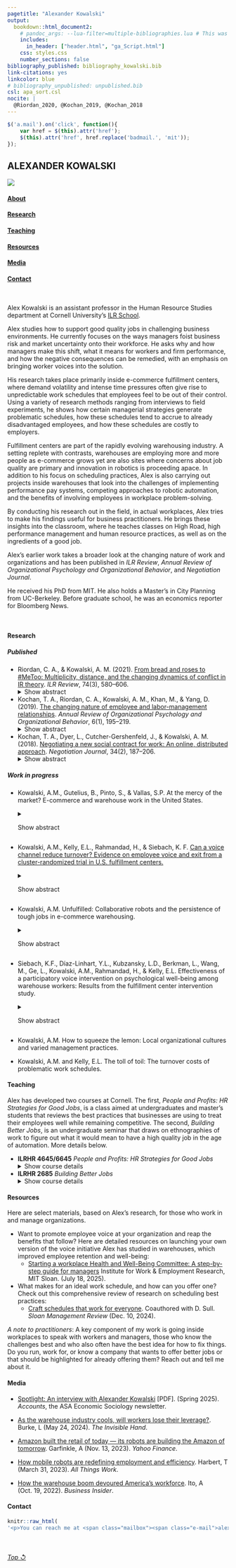 ```yaml
---
pagetitle: "Alexander Kowalski"
output: 
  bookdown::html_document2:
    # pandoc_args: --lua-filter=multiple-bibliographies.lua # This was creating issues
    includes:
      in_header: ["header.html", "ga_Script.html"]
    css: styles.css
    number_sections: false
bibliography_published: bibliography_kowalski.bib 
link-citations: yes
linkcolor: blue
# bibliography_unpublished: unpublished.bib
csl: apa_sort.csl
nocite: | 
  @Riordan_2020, @Kochan_2019, @Kochan_2018 
---
```



```js

$('a.mail').on('click', function(){
    var href = $(this).attr('href');
    $(this).attr('href', href.replace('badmail.', 'mit'));
});

```

:::: {.wrapper}
::: {}

:::

::: {}

:::

::: {.nameplate}

# ALEXANDER KOWALSKI

:::

::: {}

:::

::: {.nav}

![](images/headshot_chrtwn_1.jpg)
<!--- note that the link text and id can't be the same or the link will go the link text -->
<!-- note that I had trouble updating the repo after generating a new token. the reason was
     that when generating a new token, you need to give it permissions now - in other words,
     check all the boxes below the token to make sure it can actually edit -->

#### [About](#header)

#### [Research](#rsrch)

#### [Teaching](#tch)

#### [Resources](#tools)

#### [Media](#md)

#### [Contact](#cntct)

\ 

:::

::: {.text}
Alex Kowalski is an assistant professor in the Human Resource Studies department at Cornell University's [ILR School](https://www.ilr.cornell.edu/).

Alex studies how to support good quality jobs in challenging business environments. He currently focuses on the ways managers foist business risk and market uncertainty onto their workforce. He asks why and how managers make this shift, what it means for workers and firm performance, and how the negative consequences can be remedied, with an emphasis on bringing worker voices into the solution.

His research takes place primarily inside e-commerce fulfillment centers, where demand volatility and intense time pressures often give rise to unpredictable work schedules that employees feel to be out of their control. Using a variety of research methods ranging from interviews to field experiments, he shows how certain managerial strategies generate problematic schedules, how these schedules tend to accrue to already disadvantaged employees, and how these schedules are costly to employers. 

Fulfillment centers are part of the rapidly evolving warehousing industry. A setting replete with contrasts, warehouses are employing more and more people as e-commerce grows yet are also sites where concerns about job quality are primary and innovation in robotics is proceeding apace. In addition to his focus on scheduling practices, Alex is also carrying out projects inside warehouses that look into the challenges of implementing performance pay systems, competing approaches to robotic automation, and the benefits of involving employees in workplace problem-solving. 

By conducting his research out in the field, in actual workplaces, Alex tries to make his findings useful for business practitioners. He brings these insights into the classroom, where he teaches classes on High Road, high performance management and human resource practices, as well as on the ingredients of a good job.

Alex's earlier work takes a broader look at the changing nature of work and organizations and has been published in *ILR Review*, *Annual Review of Organizational Psychology and Organizational Behavior*, and *Negotiation Journal*.

He received his PhD from MIT. He also holds a Master's in City Planning from UC-Berkeley. Before graduate school, he was an economics reporter for Bloomberg News.

<br>

#### <a id="rsrch"></a>Research

##### Published

* Riordan, C. A., & Kowalski, A. M. (2021). [From bread and roses to \#MeToo: Multiplicity, distance, and the changing dynamics of conflict in IR theory]( https://doi.org/10.1177/0019793920970868). *ILR Review*, 74(3), 580–606. <details> 
<summary>Show abstract</summary>
A central assumption in industrial relations theory is that conflict is rooted in an enduring difference between the interests of labor and management. In recent years, the reality of work has changed for many, and scholarship has called attention to overlooked dimensions of conflict that depart from this assumption. The authors account for these developments with the concepts of *multiplicity* and *distance*. Multiplicity means that a broad range of actors bring diverse goals, tied to identities and values in addition to interests, to the employment relationship. The competing and fluid motivations that stem from these goals alter how actors individually and collectively name conflict. Distance reflects a growing rift between those who control work and those who labor, rooted in prevailing organizational forms and practices and the transformation of institutions. Distance alters actors’ interdependence and their perceived and actual power in addressing conflict. From these observations, the authors derive propositions suggesting directions for research and theory regarding conflict and the institutions through which actors balance goals.
</details> 

* Kochan, T. A., Riordan, C. A., Kowalski, A. M., Khan, M., & Yang, D. (2019). [The changing nature of employee and labor-management relationships](https://doi.org/10.1146/annurev-orgpsych-012218-015335). *Annual Review of Organizational Psychology and Organizational Behavior*, 6(1), 195–219. <details> 
<summary>Show abstract</summary>
This article reviews work and employment research, paying particular attention to theory and applications by scholars in organizational psychology and organizational behavior (OP/OB) and employment or industrial relations (ER), with the objective of better understanding employee and labor-management relationships. Our animating premise is that juxtaposing these two research traditions provides a stronger basis for analyzing these relationships today. OP/OB offer micro- and meso-level focuses, whereas ER focuses on organizations, collective actors, and labor markets, with an emphasis on historical context. We hope this review motivates efforts to think about and build new social and psychological contracts that are attuned to the evolving dynamics present in the economy, workforce, and society. To this end, we look to the future and propose ways of deepening, broadening, and accelerating the pace of research that might lead to useful changes in practices, institutions, and public policies.
</details> 

* Kochan, T. A., Dyer, L., Cutcher-Gershenfeld, J., & Kowalski, A. M. (2018). [Negotiating a new social contract for work: An online, distributed approach](https://doi.org/10.1111%2Fnejo.12223). *Negotiation Journal*, 34(2), 187–206. <details> 
<summary>Show abstract</summary>
A massive open online course (MOOC) entitled “Shaping the Future of Work” (offered through MITx, the Massachusetts Institute of Technology's online learning division) has been the context for a multiparty simulation designed to produce classroom negotiation results that will have social impacts. After running the course in the MOOC context three times and in face‐to‐face settings eight times, we noticed that key themes emerged. Participants have brought their own workforce perspectives to their simulation roles as employers, worker representatives, elected officials, and educators. They have called for reciprocal agreements centered on fair treatment and representation in the workplace, improved organizational performance, investments in skills and capabilities, aligned rewards and benefits for workers, and work–life balance in communities. We continue to use the simulation in the classroom and are exploring ways to expand its use. In the meantime, in this article, we discuss how the insights gleaned from this simulation could be used to crystallize and advance a new social contract at a time when the public policies, institutions, and organizational practices governing employment relations have not kept up with the dramatic changes taking place in the workforce, nature of work, and overall economy.
</details> 

##### Work in progress

* Kowalski, A.M., Gutelius, B., Pinto, S., & Vallas, S.P. At the mercy of the market? E-commerce and warehouse work in the United States. <details> 
<summary>Show abstract</summary>
Logistics work has become central to the economy as online shopping has grown into a familiar consumer practice. Yet little research has systematically studied work inside warehouses, a key location in the logistics system. The authors examine the quality of warehouse employment, testing the proposition that, as retailers compete for online consumers, their emphasis on e-commerce exposes workers to harsher job conditions. They use data from three surveys, one providing a national sample of warehouse workers in the U.S. and two targeting workers at Walmart and Amazon, the country’s major retail rivals. They find that e-commerce negatively affects warehouse job quality but that these effects are most pronounced at Amazon, whose business depends more heavily on online transactions. Future research should explore whether retailers competing with Amazon feel pressured to adopt similar labor practices, serving customers in ways that exact a toll on workers employed behind the screen.
</details> 

* Kowalski, A.M., Kelly, E.L., Rahmandad, H., & Siebach, K. F. [Can a voice channel reduce turnover? Evidence on employee voice and exit from a cluster-randomized trial in U.S. fulfillment centers.](http://ssrn.com/abstract=5193024) <details> 
<summary>Show abstract</summary>
Building on the long tradition of research on employee voice and its potential impact on both employee and organizational outcomes, we investigate whether a new voice channel reduces turnover in e-commerce fulfillment centers. A cluster-randomized trial compared hourly workers in sites randomized to launch the new voice channel (Health and Well-Being Committees, or HaWCs) with those employed by the same firm in control sites. This participatory intervention involved a small group of frontline workers and supervisors who solicited concerns and ideas about safety, work processes, and other workplace stressors from the broader workforce and then developed and implemented improvement projects in response. HaWCs were an isolated change, rather than one component of a broader high-involvement work system, and they were implemented in non-union worksites, raising questions about their likely impact. Using administrative data on the population of hourly workers, an intent-to-treat (ITT) analysis finds individual workers’ monthly probability of exit fell by 1.3%-points in HaWC buildings in the year after randomization, representing a 20% decline relative to pre-intervention exit rates. Workers in buildings where HaWCs completed more projects were less likely to exit, showing that voice can yield visible improvements in the work environment that help retain workers. HaWCs also reduced exits over and above both pre-existing and new, alternative channels for soliciting employee input, suggesting that additional benefits flow from the HaWCs’ participatory nature. These findings indicate the feasibility of addressing turnover and improving the work environment through employee voice, even in tough conditions like fulfillment centers.
</details> 

* Kowalski, A.M. Unfulfilled: Collaborative robots and the persistence of tough jobs in e-commerce warehousing. <details> 
<summary>Show abstract</summary>
This paper investigates how collaborative robots transform work in e-commerce fulfillment centers (FCs). While collaborative robots are heralded for their potential to enhance jobs by augmenting human capabilities, taking on undesirable tasks, and giving workers more command over their work, the actual effects of these technologies on work and workers are underexplored. Using data from a survey of more than 1,500 hourly workers employed in 16 FCs operated by a U.S. retailer, I compare job content and worker attitudes across facilities that use one of three main technologies to retrieve customer orders: collaborative robots, conveyors, and hand-pulled carts. The findings show that collaborative robots do not significantly improve job quality compared to the older technologies. Relative to workers in cart facilities, workers in robotic facilities report lower levels of job satisfaction, decision authority, skill discretion, and support from supervisors and coworkers, along with increased job insecurity, turnover intentions, and alienation. The reported levels are similar to those found in conveyor facilities. In light of these findings, collaborative robots appear to be a refined means of worker control rather than a liberating departure from past automating technologies. They are likely to impose burdens on a growing number of workers as the e-commerce industry expands and as they find their way into other sectors.
</details> 

* Siebach, K.F., Díaz-Linhart, Y.L., Kubzansky, L.D., Berkman, L., Wang, M., Ge, L., Kowalski, A.M.,  Rahmandad, H., & Kelly, E.L. Effectiveness of a participatory voice intervention on psychological well-being among warehouse workers: Results from the fulfillment center intervention study. <details> 
<summary>Show abstract</summary>
Objectives. To examine whether a novel workplace intervention designed to increase worker voice can reduce psychological distress and improve emotional vitality at 6- and 12-months follow-up. 
\
\
Methods. We conducted a cluster-randomized trial between 2021 and 2023 in 16 fulfillment centers (e-commerce warehouses) throughout the United States. Surveys captured psychological distress and emotional vitality of frontline workers at three time points; 2813 workers participated in at least one survey. Fulfillment centers randomized to the intervention established a new, participatory committee called the Health and Well-Being Committee (HaWC). We used separate multilevel linear regression models to estimate intervention effects on psychological distress and emotional vitality. We also explored differential treatment effect by gender.
\
\
Results. Baseline prevalence of moderate or severe psychological distress was 51%. Workers in intervention sites had lower average psychological distress at 6-months compared to control sites. However, there was no significant intervention effect at the 12-month follow-up. Gender analyses suggest the HaWC was particularly effective in reducing psychological distress among men at 6-month follow-up.
\
\
Conclusions. Our study contributes important experimental evidence on workplace interventions that improve the mental well-being of low-wage U.S. populations.
</details> 

* Kowalski, A.M. How to squeeze the lemon: Local organizational cultures and varied management practices.

* Kowalski, A.M. and Kelly, E.L. The toll of toil: The turnover costs of problematic work schedules.

#### <a id="tch"></a> Teaching

Alex has developed two courses at Cornell. The first, *People and Profits: HR Strategies for Good Jobs*, is a class aimed at undergraduates and master's students that reviews the best practices that businesses are using to treat their employees well while remaining competitive. The second, *Building Better Jobs*, is an undergraduate seminar that draws on ethnographies of work to figure out what it would mean to have a high quality job in the age of automation. More details below.

* **ILRHR 4645/6645** *People and Profits: HR Strategies for Good Jobs* <details> 
<summary>Show course details</summary>
Economic, social, technological, and political upheaval are transforming the workplace. What
role do managers and HR professionals have in shaping how these transformations play out? In
this course, we will debate whether, in responding to these challenges, those who manage people
must choose between running a profitable business and treating their employees well.
To arrive at an answer, we will begin by identifying the most pressing HR issues inside organizations
today, ranging from burnout and scheduling inflexibility to earnings inequality and limited
career mobility. Next, we will develop a framework for assessing and promoting high quality
jobs. We will then use case studies, cutting-edge research, and conversations with business professionals and workers to explore how certain organizations are able to provide good jobs while
remaining competitive. Throughout our exploration, we will have realistic conversations about
how difficult it can be to drive positive change. At the end of the course, students will be asked to
put forth their own ideas for balancing people and profits.
</details> 

* **ILRHR 2685** *Building Better Jobs* <details> 
<summary>Show course details</summary>
This  seminar explores the dirty, dull, and dangerous jobs that many science
and technology experts believe can and should be replaced by robots, algorithms, artificial intelligence, and other recent innovations. Rather than accept that certain jobs are inherently bad, we
will critically examine what can make even the toughest work rewarding and the most prestigious
career unfulfilling. We will use our insights to sketch out the key determinants of a good
quality job and then learn about evidence-based policies and practices that organizations can use
to evaluate and improve the jobs they offer.
</details> 

#### <a id="tools"></a> Resources

Here are select materials, based on Alex's research, for those who work in and manage organizations.

* Want to promote employee voice at your organization and reap the benefits that follow? Here are detailed resources on launching your own version of the voice initiative Alex has studied in warehouses, which improved employee retention and well-being:
  * [Starting a workplace Health and Well-Being Committee: A step-by-step guide for managers](https://mitsloan.mit.edu/centers-initiatives/institute-work-and-employment-research/starting-a-workplace-health-and-well-being-committee-a-step-step-guide-managers) Institute for Work & Employment Research, MIT Sloan. (July 18, 2025).
  
* What makes for an ideal work schedule, and how can you offer one? Check out this comprehensive review of research on scheduling best practices:
  * [Craft schedules that work for everyone](https://sloanreview.mit.edu/article/craft-schedules-that-work-for-everyone/). Coauthored with D. Sull. *Sloan Management Review* (Dec. 10, 2024).
  
*A note to practitioners*: A key component of my work is going inside workplaces to speak with workers and managers, those who know the challenges best and who also often have the best idea for how to fix things. Do you run, work for, or know a company that wants to offer better jobs or that should be highlighted for already offering them? Reach out and tell me about it.



#### <a id="md"></a> Media

* [Spotlight: An interview with Alexander Kowalski](https://www.asanet.org/wp-content/uploads/2025/05/Economic-Sociology-2025-Spring.pdf) [PDF]. (Spring 2025). *Accounts*, the ASA Economic Sociology newsletter.

* [As the warehouse industry cools, will workers lose their leverage?](https://bizeconreporting.journalism.cuny.edu/2024/05/24/as-the-warehouse-industry-cools-will-workers-lose-their-leverage/). Burke, L (May 24, 2024). *The Invisible Hand*.

* [Amazon built the retail of today — its robots are building the Amazon of tomorrow](https://finance.yahoo.com/news/amazon-built-the-retail-of-today--its-robots-are-building-the-amazon-of-tomorrow-150249496.html). Garfinkle, A (Nov. 13, 2023). *Yahoo Finance*.

* [How mobile robots are redefining employment and efficiency](https://www.shrm.org/topics-tools/news/all-things-work/mobile-robots-work). Harbert, T (March 31, 2023). *All Things Work*.

* [How the warehouse boom devoured America's workforce](https://www.businessinsider.com/warehouse-jobs-economy-impact-blue-collar-pay-employment-hiring-boom-2022-10). Ito, A (Oct. 19, 2022). *Business Insider*.

#### <a id="cntct"></a> Contact

```r
knitr::raw_html(
'<p>You can reach me at <span class="mailbox"><span class="e-mail">alex<b>.email</b>.kowalski [at] cornell.edu</span></span>.</p>')
```

\

###### [Top &olarr;](#header)  
:::

::::